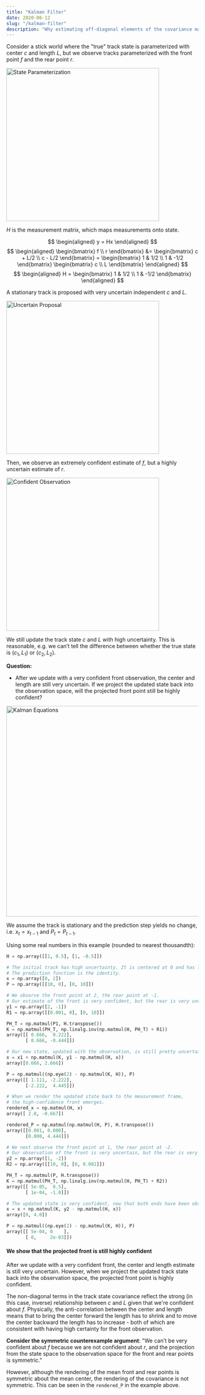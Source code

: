 ```yaml
---
title: "Kalman Filter"
date: 2020-06-12
slug: "/kalman-filter"
description: "Why estimating off-diagonal elements of the covariance matrix is important."
---
```


Consider a stick world where the "true" track state is parameterized with center _c_ and length _L_, but we observe tracks parameterized with the front point _f_ and the rear point _r_.

<img src="./parameterization.png" alt="State Parameterization" width="400px"/>

_H_ is the measurement matrix, which maps measurements onto state.

$$
\begin{aligned}
y = Hx
\end{aligned}
$$
$$
\begin{aligned}
\begin{bmatrix} f \\ r \end{bmatrix} &= 
\begin{bmatrix} c + L/2 \\ c - L/2 \end{bmatrix} =
\begin{bmatrix} 1 & 1/2 \\ 1 & -1/2 \end{bmatrix}
\begin{bmatrix} c \\ L \end{bmatrix} 
\end{aligned}
$$
$$
\begin{aligned}
H = \begin{bmatrix} 1 & 1/2 \\ 1 & -1/2 \end{bmatrix}
\end{aligned}
$$

A stationary track is proposed with very uncertain independent _c_ and _L_. 

<img src="./proposal.png" alt="Uncertain Proposal" width="400px"/>

Then, we observe an extremely confident estimate of _f_, but a highly uncertain estimate of _r_. 

<img src="./observation.png" alt="Confident Observation" width="400px"/>

We still update the track state _c_ and _L_ with high uncertainty. This is reasonable, e.g. we can’t tell the difference between whether the true state is $(c_1, L_1)$ or $(c_2, L_2)$.

**Question:**
- After we update with a very confident front observation, the center and length are still very uncertain. If we project the updated state back into the observation space, will the projected front point still be highly confident?

<img src="./kalman.png" alt="Kalman Equations" width="550px"/>

We assume the track is stationary and the prediction step yields no change, i.e. $x_t = x_{t-1}$ and $P_t = P_{t-1}$.

Using some real numbers in this example (rounded to nearest thousandth):

```python noLineNumbers
H = np.array([[1, 0.5], [1, -0.5]])

# The initial track has high uncertainty. It is centered at 0 and has length 2. 
# The prediction function is the identity.
x = np.array([0, 2])                                                                                               
P = np.array([[10, 0], [0, 10]])

# We observe the front point at 2, the rear point at -1.
# Our estimate of the front is very confident, but the rear is very uncertain.
y1 = np.array([2, -1])  
R1 = np.array([[0.001, 0], [0, 10]])

PH_T = np.matmul(P1, H.transpose())                                                                                 
K = np.matmul(PH_T, np.linalg.inv(np.matmul(H, PH_T) + R1)) 
array([[ 0.666,  0.222],
       [ 0.666, -0.444]])

# Our new state, updated with the observation, is still pretty uncertain.
x = x1 + np.matmul(K, y1 - np.matmul(H, x))
array([0.666, 2.666])

P = np.matmul((np.eye(2) - np.matmul(K, H)), P)
array([[ 1.111, -2.222],
       [-2.222,  4.445]])

# When we render the updated state back to the measurement frame,
# the high-confidence front emerges.
rendered_x = np.matmul(H, x)                                                                                                   
array([ 2.0, -0.667])

rendered_P = np.matmul(np.matmul(H, P), H.transpose())                                                                         
array([[0.001, 0.000],
       [0.000, 4.444]])

# We next observe the front point at 1, the rear point at -2.
# Our observation of the front is very uncertain, but the rear is very confident.
y2 = np.array([1, -2])  
R2 = np.array([[10, 0], [0, 0.001]])

PH_T = np.matmul(P, H.transpose()) 
K = np.matmul(PH_T, np.linalg.inv(np.matmul(H, PH_T) + R2))                                                        
array([[ 5e-05,  0.5],
       [ 1e-04, -1.0]])

# The updated state is very confident, now that both ends have been observed.
x = x + np.matmul(K, y2 - np.matmul(H, x))                                                                      
array([0, 4.0])

P = np.matmul((np.eye(2) - np.matmul(K, H)), P)                                                                  
array([[ 5e-04, 0    ],
       [ 0,     2e-03]])
```

#### We show that the projected front is still highly confident

After we update with a very confident front, the center and length estimate is still very uncertain. However, when we project the updated track state back into the observation space, the projected front point is highly confident.

The non-diagonal terms in the track state covariance reflect the strong (in this case, inverse) relationship between _c_ and _L_ given that we're confident about _f_.
Physically, the anti-correlation between the center and length means that to bring the center forward the length has to shrink and to move the center backward the length has to increase - both of which are consistent with having high certainty for the front observation.

**Consider the symmetric counterexample argument**: "We can't be very confident about _f_ because we are not confident about _r_, and the projection from the state space to the observation space for the front and rear points is symmetric."

However, although the rendering of the mean front and rear points is symmetric about the mean center, the rendering of the covariance is not symmetric. This can be seen in the `rendered_P` in the example above.

